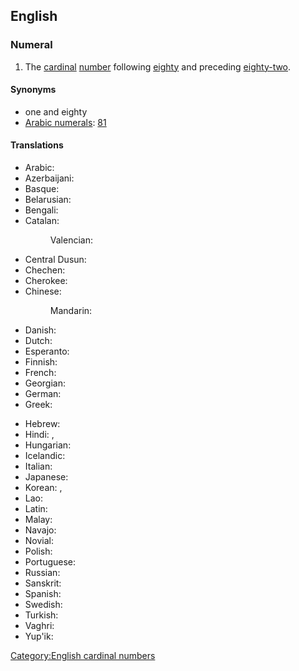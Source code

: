 ==English==
{{cardinalbox|en|80|81|82|eighty|eighty-two|ord=eighty-first}}

===Numeral===
{{head|en|numeral}}

# The [[cardinal]] [[number]] following [[eighty]] and preceding [[eighty-two]].

====Synonyms====
* one and eighty
* [[w:Arabic numerals|Arabic numerals]]: [[81]]

====Translations====
{{trans-top|81}}
* Arabic: {{t|ar|وَاحِد وَثَمَانُون|tr=wāḥid wa-ṯamānūn}}
* Azerbaijani: {{t+|az|səksən bir}}
* Basque: {{t+|eu|laurogeita bat}}
* Belarusian: {{t|be|во́семдзесят адзі́н}}
* Bengali: {{t|bn|একাশি|tr=ekashi}}
* Catalan: {{t+|ca|vuitanta-un}}
*: Valencian: {{t+|ca|huitanta-un}}
* Central Dusun: {{t|dtp|walu nohopod om iso}}
* Chechen: {{t|ce|дезткъе цхьаъ|tr=deztqhe cxha’}}
* Cherokee: {{t|chr|ᏧᏁᎳᏍᎪ ᏌᏬ}}
* Chinese:
*: Mandarin: {{t+|cmn|八十一|tr=bāshí yī}}
* Danish: {{t|da|enogfirs}}
* Dutch: {{t+|nl|eenentachtig}}
* Esperanto: {{t|eo|okdek unu}}
* Finnish: {{t|fi|kahdeksankymmentäyksi}}
* French: {{t+|fr|quatre-vingt-un}}
* Georgian: {{t|ka|ოთხმოცდაერთი}}
* German: {{t|de|einundachtzig}}
* Greek: {{t|el|ογδόντα έν}}
{{trans-mid}}
* Hebrew: {{t|he|שמנים־ואחד|tr=šmoním və-ekhád}}
* Hindi: {{t+|hi|इक्यासी}}, {{t|hi|इकासी}}
* Hungarian: {{t+|hu|nyolcvanegy}}
* Icelandic: {{t+|is|áttatíu og einn|m}}
* Italian: {{t+|it|ottantuno}}
* Japanese: {{t|ja|八十一|tr=はちじゅういち, hachi-jū-ichi}}
* Korean: {{t|ko|여든한}}, {{t+|ko|팔십일}}
* Lao: {{t|lo|ແປດສິບເອັດ}}
* Latin: {{t|la|octoginta unus}}
* Malay: {{t|ms|lapan puluh satu}}
* Navajo: {{t|nv|tseebídiin dóó baʼąą tʼááłáʼí}}
* Novial: {{t|nov|otanti-un}}
* Polish: {{t|pl|osiemdziesiąt jeden}}
* Portuguese: {{t|pt|oitenta e um}}
* Russian: {{t+|ru|во́семьдесят оди́н}}
* Sanskrit: {{t+|sa|एकाशीति}}
* Spanish: {{t|es|ochenta y uno}}
* Swedish: {{t+|sv|åttioett}}
* Turkish: {{t|tr|seksen bir}}
* Vaghri: {{t|vgr|એકાસી}}
* Yup'ik: {{t|esu|yuinaat cetaman atauciq}}
{{trans-bottom}}

[[Category:English cardinal numbers]]